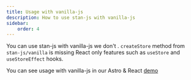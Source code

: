 ```yaml
---
title: Usage with vanilla-js
description: How to use stan-js with vanilla-js
sidebar:
    order: 4
---
```


You can use stan-js with vanilla-js we don't . `createStore` method from `stan-js/vanilla` is missing React only features such as `useStore` and `useStoreEffect` hooks.

You can see usage with vanilla-js in our Astro & React [demo](../../examples/react-astro)
